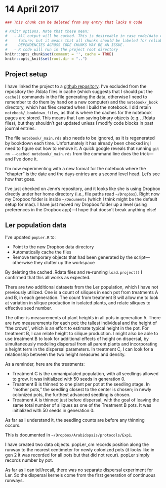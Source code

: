 # 14 April 2017

```r
### This chunk can be deleted from any entry that lacks R code

# Knitr options. Note that these mean:
#   - All output will be cached. This is desireable in case code/data changes in the 
#     future; but it means that all chunks should be labeled for reliable behavior. 
#     DEPENDENCIES ACROSS CODE CHUNKS MAY BE AN ISSUE.
#   - R code will run in the project root directory
knitr::opts_chunk$set(comment = '', cache = TRUE)
knitr::opts_knit$set(root.dir = "..")
```

## Project setup
I have linked the project to a [github repository](https://github.com/BruceKendall/InvasionHet). I've excluded from the repository the .Rdata files in cache (which suggests that I should put the `cache()` commands in the file generating the data, otherwise I need to remember to do them by hand on a new computer) and the `notebook/_book` directory, which has files created when I build the notebook. I did retain `notebook/_bookdown_files`, as that is where the caches for the notebook pages are stored. This means that I am saving binary objects (e.g., .Rdata files), but they shouldn't get updated unless I modify code blocks in past journal entries.

The file `notebook/_main.rds` also needs to be ignored, as it is regenerated by bookdown each time. Unfortunately it has already been checked in; I need to figure out how to remove it. A quick google reveals that running `git rm --cached notebook/_main.rds` from the command line does the trick---and I've done it.

I'm now experimenting with a new format for the notebook where the "chapter" is the date and the days entries are a second level head. Let's see how that goes.

I've just checked on Jenn's repository, and it looks like she is using Dropbox directly under her home directory (i.e., file paths read `~/Dropbox`). Right now my Dropbox folder is inside `~/Documents` (which I think might be the default setup for mac). I have just moved my Dropbox folder up a level (using preferences in the Dropbox app)---I hope that doesn't break anything else!

## Ler population data
I've updated `popLer.R` to:

- Point to the new Dropbox data directory
- Automatically cache the files
- Remove temporary objects that had been generated by the script---otherwise they clutter up the workspace

By deleting the cached .Rdata files and re-running `load.project()` I confirmed that this all works as expected.

There are two additional datasets from the Ler population, which I have not previously utilized. One is a count of siliques in each pot from treatments A and B, in each generation. The count from treatment B will allow me to look at variation in silique production in isolated plants, and relate siliques to effective seed number.

The other is measurements of plant heights in all pots in generation 5. There are two measurements for each pot: the tallest individual and the height of "the crowd", which is an effort to estimate typical height in the pot. For treatment B, I can relate height to silique production. I might also be able to use treatment B to look for additional effects of height on dispersal, by simultaneously modeling dispersal from all parent plants and incorporating a height term in the dispersal parameters. In treatment C, I can look for a relationship between the two height measures and density.

As a reminder, here are the treatments: 

- Treatment C is the unmanipulated population, with all seedlings allowed to grow. It was initialized with 50 seeds in generation 0.
- Treatment B is thinned to one plant per pot at the seedling stage. In "mother pots," the seedling closest to the center is chosen; in newly colonized pots, the furthest advanced seedling is chosen.
- Treatment A is thinned just before dispersal, with the goal of leaving the same total number of siliques as one of the Treatment B pots. It was initialized with 50 seeds in generation 0.

As far as I understand it, the seedling counts are before any thinning occurs.

This is documented in `~/Dropbox/Arabidopsis/protocols/Exp1`.

I have created two data objects. popLer_cm records position along the runway to the nearest centimeter for newly colonized pots (it looks like in gen 2 it was recorded for all pots but that did not recur). popLer simply records number by pot.

As far as I can tell/recall, there was no separate dispersal experiment for Ler. So the dispersal kernels come from the first generation of continuous runways.
